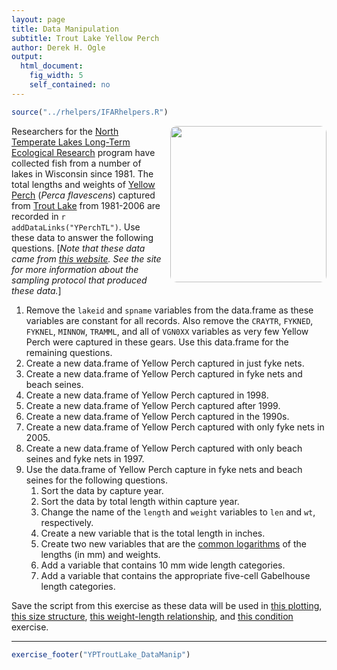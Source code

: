 ```yaml
---
layout: page
title: Data Manipulation
subtitle: Trout Lake Yellow Perch
author: Derek H. Ogle
output: 
  html_document: 
    fig_width: 5
    self_contained: no
---
```

```r
source("../rhelpers/IFARhelpers.R")
```

<img style="float: right; margin: 0px 0px 10px 10px; border-radius:10px;" src="imgs/yellow-perch-1.jpg" width="250px" />
Researchers for the [North Temperate Lakes Long-Term Ecological Research](https://lter.limnology.wisc.edu/) program have collected fish from a number of lakes in Wisconsin since 1981.  The total lengths and weights of [Yellow Perch](https://en.wikipedia.org/wiki/Yellow_perch) (*Perca flavescens*) captured from [Trout Lake](https://lter.limnology.wisc.edu/researchsite/trout-lake) from 1981-2006 are recorded in `r addDataLinks("YPerchTL")`.  Use these data to answer the following questions.  [*Note that these data came from [this website](https://lter.limnology.wisc.edu/dataset/north-temperate-lakes-lter-fish-lengths-and-weights-1981-current).  See the site for more information about the sampling protocol that produced these data.*]

1. Remove the `lakeid` and `spname` variables from the data.frame as these variables are constant for all records.  Also remove the `CRAYTR`, `FYKNED`, `FYKNEL`, `MINNOW`, `TRAMML`, and all of `VGN0XX` variables as very few Yellow Perch were captured in these gears.  Use this data.frame for the remaining questions.
1. Create a new data.frame of Yellow Perch captured in just fyke nets.
1. Create a new data.frame of Yellow Perch captured in fyke nets and beach seines.
1. Create a new data.frame of Yellow Perch captured in 1998.
1. Create a new data.frame of Yellow Perch captured after 1999.
1. Create a new data.frame of Yellow Perch captured in the 1990s.
1. Create a new data.frame of Yellow Perch captured with only fyke nets in 2005.
1. Create a new data.frame of Yellow Perch captured with only beach seines and fyke nets in 1997.
1. Use the data.frame of Yellow Perch capture in fyke nets and beach seines for the following questions.
    1. Sort the data by capture year.
    1. Sort the data by total length within capture year.
    1. Change the name of the `length` and `weight` variables to `len` and `wt`, respectively.
    1. Create a new variable that is the total length in inches.
    1. Create two new variables that are the [common logarithms](https://en.wikipedia.org/wiki/Common_logarithm) of the lengths (in mm) and weights.
    1. Add a variable that contains 10 mm wide length categories.
    1. Add a variable that contains the appropriate five-cell Gabelhouse length categories.

Save the script from this exercise as these data will be used in [this plotting](YPTroutLake_Plotting.html), [this size structure](YPTroutLake_SizeStrux_A.html), [this weight-length relationship](YPTroutLake_WL_A.html), and [this condition ](YPTroutLake_Condition.html) exercise.

---
```r
exercise_footer("YPTroutLake_DataManip")
```

